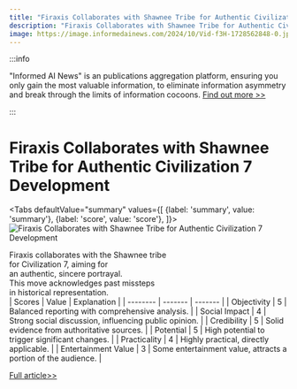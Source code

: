 ```yaml
---
title: "Firaxis Collaborates with Shawnee Tribe for Authentic Civilization 7 Development"
description: "Firaxis Collaborates with Shawnee Tribe for Authentic Civilization 7 Development"
image: https://image.informedainews.com/2024/10/Vid-f3H-1728562848-0.jpg
---
```



:::info

"Informed AI News" is an publications aggregation platform, ensuring you only gain the most valuable information, to eliminate information asymmetry and break through the limits of information cocoons.  [Find out more >>](/)

:::

# Firaxis Collaborates with Shawnee Tribe for Authentic Civilization 7 Development


<Tabs
	defaultValue="summary"
	values={[
	{label: 'summary', value: 'summary'},
	{label: 'score', value: 'score'},
]}>
<TabItem value="summary">
<img
  src="https://image.informedainews.com/2024/10/Vid-f3H-1728562848-0.jpg"
  alt="Firaxis Collaborates with Shawnee Tribe for Authentic Civilization 7 Development"
/>



Firaxis collaborates with the Shawnee tribe  
for Civilization 7, aiming for  
an authentic, sincere portrayal.  
This move acknowledges past missteps  
in historical representation.  
</TabItem>
<TabItem value="score">
	| Scores     | Value   | Explanation |
	| -------- | ------- | ------- |
	| Objectivity  | 5    | Balanced reporting with comprehensive analysis.    |
	| Social Impact | 4     | Strong social discussion, influencing public opinion.    |
	| Credibility    | 5    | Solid evidence from authoritative sources.    |
	| Potential    | 5    | High potential to trigger significant changes.    |
	| Practicality    | 4    | Highly practical, directly applicable.    |
	| Entertainment Value    | 3    | Some entertainment value, attracts a portion of the audience.    |
</TabItem>
</Tabs>

[Full article>>](https://www.ign.com/articles/civilization-7-dev-firaxis-working-with-shawnee-to-ensure-authentic-sincere-recreation-acknowledges-past-missteps-in-franchises-treatment-of-history)

